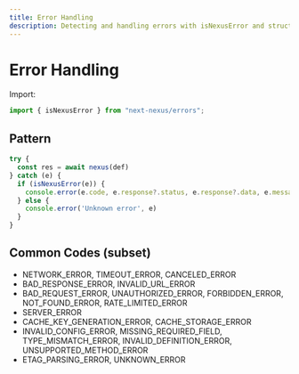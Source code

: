 ```yaml
---
title: Error Handling
description: Detecting and handling errors with isNexusError and structured codes.
---
```


# Error Handling

Import:

```ts path=null start=null
import { isNexusError } from "next-nexus/errors";
```

## Pattern
```ts path=null start=null
try {
  const res = await nexus(def)
} catch (e) {
  if (isNexusError(e)) {
    console.error(e.code, e.response?.status, e.response?.data, e.message)
  } else {
    console.error('Unknown error', e)
  }
}
```

## Common Codes (subset)

- NETWORK_ERROR, TIMEOUT_ERROR, CANCELED_ERROR
- BAD_RESPONSE_ERROR, INVALID_URL_ERROR
- BAD_REQUEST_ERROR, UNAUTHORIZED_ERROR, FORBIDDEN_ERROR, NOT_FOUND_ERROR, RATE_LIMITED_ERROR
- SERVER_ERROR
- CACHE_KEY_GENERATION_ERROR, CACHE_STORAGE_ERROR
- INVALID_CONFIG_ERROR, MISSING_REQUIRED_FIELD, TYPE_MISMATCH_ERROR, INVALID_DEFINITION_ERROR, UNSUPPORTED_METHOD_ERROR
- ETAG_PARSING_ERROR, UNKNOWN_ERROR
